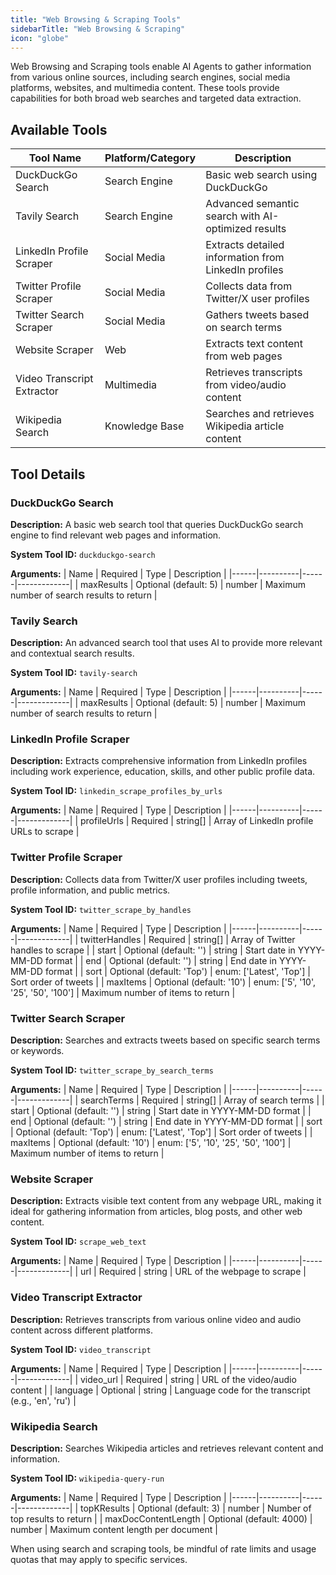 ```yaml
---
title: "Web Browsing & Scraping Tools"
sidebarTitle: "Web Browsing & Scraping"
icon: "globe"
---
```


Web Browsing and Scraping tools enable AI Agents to gather information from various online sources, including search engines, social media platforms, websites, and multimedia content. These tools provide capabilities for both broad web searches and targeted data extraction.

## Available Tools

| Tool Name                  | Platform/Category | Description                                          |
| -------------------------- | ----------------- | ---------------------------------------------------- |
| DuckDuckGo Search          | Search Engine     | Basic web search using DuckDuckGo                    |
| Tavily Search              | Search Engine     | Advanced semantic search with AI-optimized results   |
| LinkedIn Profile Scraper   | Social Media      | Extracts detailed information from LinkedIn profiles |
| Twitter Profile Scraper    | Social Media      | Collects data from Twitter/X user profiles           |
| Twitter Search Scraper     | Social Media      | Gathers tweets based on search terms                 |
| Website Scraper            | Web               | Extracts text content from web pages                 |
| Video Transcript Extractor | Multimedia        | Retrieves transcripts from video/audio content       |
| Wikipedia Search           | Knowledge Base    | Searches and retrieves Wikipedia article content     |

## Tool Details

### DuckDuckGo Search

**Description:**
A basic web search tool that queries DuckDuckGo search engine to find relevant web pages and information.

**System Tool ID:** `duckduckgo-search`

**Arguments:**
| Name | Required | Type | Description |
|------|----------|------|-------------|
| maxResults | Optional (default: 5) | number | Maximum number of search results to return |

### Tavily Search

**Description:**
An advanced search tool that uses AI to provide more relevant and contextual search results.

**System Tool ID:** `tavily-search`

**Arguments:**
| Name | Required | Type | Description |
|------|----------|------|-------------|
| maxResults | Optional (default: 5) | number | Maximum number of search results to return |

### LinkedIn Profile Scraper

**Description:**
Extracts comprehensive information from LinkedIn profiles including work experience, education, skills, and other public profile data.

**System Tool ID:** `linkedin_scrape_profiles_by_urls`

**Arguments:**
| Name | Required | Type | Description |
|------|----------|------|-------------|
| profileUrls | Required | string[] | Array of LinkedIn profile URLs to scrape |

### Twitter Profile Scraper

**Description:**
Collects data from Twitter/X user profiles including tweets, profile information, and public metrics.

**System Tool ID:** `twitter_scrape_by_handles`

**Arguments:**
| Name | Required | Type | Description |
|------|----------|------|-------------|
| twitterHandles | Required | string[] | Array of Twitter handles to scrape |
| start | Optional (default: '') | string | Start date in YYYY-MM-DD format |
| end | Optional (default: '') | string | End date in YYYY-MM-DD format |
| sort | Optional (default: 'Top') | enum: ['Latest', 'Top'] | Sort order of tweets |
| maxItems | Optional (default: '10') | enum: ['5', '10', '25', '50', '100'] | Maximum number of items to return |

### Twitter Search Scraper

**Description:**
Searches and extracts tweets based on specific search terms or keywords.

**System Tool ID:** `twitter_scrape_by_search_terms`

**Arguments:**
| Name | Required | Type | Description |
|------|----------|------|-------------|
| searchTerms | Required | string[] | Array of search terms |
| start | Optional (default: '') | string | Start date in YYYY-MM-DD format |
| end | Optional (default: '') | string | End date in YYYY-MM-DD format |
| sort | Optional (default: 'Top') | enum: ['Latest', 'Top'] | Sort order of tweets |
| maxItems | Optional (default: '10') | enum: ['5', '10', '25', '50', '100'] | Maximum number of items to return |

### Website Scraper

**Description:**
Extracts visible text content from any webpage URL, making it ideal for gathering information from articles, blog posts, and other web content.

**System Tool ID:** `scrape_web_text`

**Arguments:**
| Name | Required | Type | Description |
|------|----------|------|-------------|
| url | Required | string | URL of the webpage to scrape |

### Video Transcript Extractor

**Description:**
Retrieves transcripts from various online video and audio content across different platforms.

**System Tool ID:** `video_transcript`

**Arguments:**
| Name | Required | Type | Description |
|------|----------|------|-------------|
| video_url | Required | string | URL of the video/audio content |
| language | Optional | string | Language code for the transcript (e.g., 'en', 'ru') |

### Wikipedia Search

**Description:**
Searches Wikipedia articles and retrieves relevant content and information.

**System Tool ID:** `wikipedia-query-run`

**Arguments:**
| Name | Required | Type | Description |
|------|----------|------|-------------|
| topKResults | Optional (default: 3) | number | Number of top results to return |
| maxDocContentLength | Optional (default: 4000) | number | Maximum content length per document |

<Tip>
  When using search and scraping tools, be mindful of rate limits and usage
  quotas that may apply to specific services.
</Tip>
